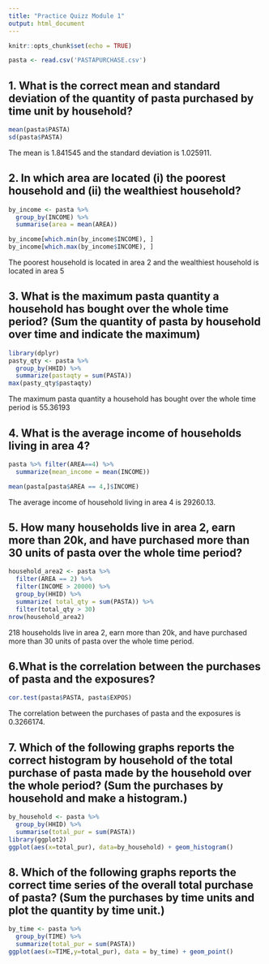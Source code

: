 ---
title: "Practice Quizz Module 1"
output: html_document
---

```{r setup, include=FALSE}
knitr::opts_chunk$set(echo = TRUE)
```

```{r}
pasta <- read.csv('PASTAPURCHASE.csv')
```


## 1. What is the correct mean and standard deviation of the quantity of pasta purchased by time unit by household?

```{r}
mean(pasta$PASTA)
sd(pasta$PASTA)
```

The mean is 1.841545 and the standard deviation is 1.025911.

## 2. In which area are located (i) the poorest household and (ii) the wealthiest household?

```{r}
by_income <- pasta %>% 
  group_by(INCOME) %>% 
  summarise(area = mean(AREA))
```

```{r}
by_income[which.min(by_income$INCOME), ]
by_income[which.max(by_income$INCOME), ]
```

The poorest household is located in area 2 and the wealthiest household is located in area 5

## 3. What is the maximum pasta quantity a household has bought over the whole time period? (Sum the quantity of pasta by household over time and indicate the maximum)

```{r}
library(dplyr)
pasty_qty <- pasta %>% 
  group_by(HHID) %>%
  summarize(pastaqty = sum(PASTA))
max(pasty_qty$pastaqty)
```

The maximum pasta quantity a household has bought over the whole time period is 55.36193

## 4. What is the average income of households living in area 4?

```{r}
pasta %>% filter(AREA==4) %>% 
  summarize(mean_income = mean(INCOME))
```

```{r}
mean(pasta[pasta$AREA == 4,]$INCOME)
```

The average income of household living in area 4 is 29260.13.

## 5. How many households live in area 2, earn more than 20k, and have purchased more than 30 units of pasta over the whole time period?

```{r}
household_area2 <- pasta %>% 
  filter(AREA == 2) %>% 
  filter(INCOME > 20000) %>%
  group_by(HHID) %>% 
  summarize( total_qty = sum(PASTA)) %>% 
  filter(total_qty > 30)
nrow(household_area2)
```

218 households live in area 2, earn more than 20k, and have purchased more than 30 units of pasta over the whole time period.


## 6.What is the correlation between the purchases of pasta and the exposures?

```{r}
cor.test(pasta$PASTA, pasta$EXPOS)
```

The correlation between the purchases of pasta and the exposures is 0.3266174.

## 7. Which of the following graphs reports the correct histogram by household of the total purchase of pasta made by the household over the whole period? (Sum the purchases by household and make a histogram.)

```{r}
by_household <- pasta %>%
  group_by(HHID) %>% 
  summarise(total_pur = sum(PASTA))
library(ggplot2)
ggplot(aes(x=total_pur), data=by_household) + geom_histogram()
```

## 8. Which of the following graphs reports the correct time series of the overall total purchase of pasta? (Sum the purchases by time units and plot the quantity by time unit.)

```{r}
by_time <- pasta %>%
  group_by(TIME) %>%
  summarize(total_pur = sum(PASTA))
ggplot(aes(x=TIME,y=total_pur), data = by_time) + geom_point()
```
